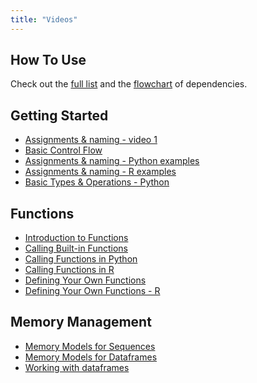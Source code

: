 ```yaml
---
title: "Videos"
---
```

## How To Use

Check out the [full list](./guide.html) and the [flowchart](gfx/flowchart.jpg) of dependencies.

## Getting Started

- [Assignments & naming - video 1](https://youtu.be/HGzkFGonGD4)
- [Basic Control Flow](https://youtu.be/kHIBVxOG2MA)
- [Assignments & naming - Python examples](https://youtu.be/jWRvUSBgdik)
- [Assignments & naming - R examples](https://youtu.be/n8rDAk95Eu8)
- [Basic Types & Operations -  Python](https://youtu.be/vjwnt_XVKXQ)

## Functions

- [Introduction to Functions](https://youtu.be/BKoZ0gl8lMo)
- [Calling Built-in Functions](https://youtu.be/EJPIPWC8gm0)
- [Calling Functions in Python](https://youtu.be/GN1fM_OHINE)
- [Calling Functions in R](https://youtu.be/XHjD4OKzbUs)
- [Defining Your Own Functions](https://youtu.be/94-r-UyW1uc)
- [Defining Your Own Functions - R](https://youtu.be/g2rZ6-OiBVY)

## Memory Management

- [Memory Models for Sequences](https://youtu.be/AM26uLNwP8A)
- [Memory Models for Dataframes](https://youtu.be/FJJUc0E8zTs)
- [Working with dataframes](https://youtu.be/YsVvI8O8b3E)



